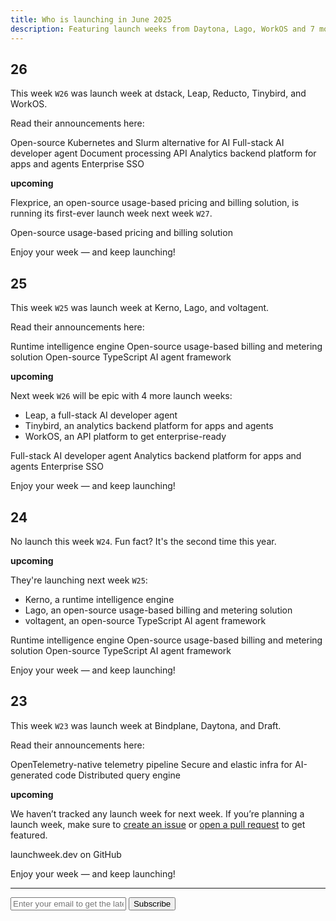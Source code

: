 ```yaml
---
title: Who is launching in June 2025
description: Featuring launch weeks from Daytona, Lago, WorkOS and 7 more developer tools.
---
```


## 26 

This week `W26` was launch week at dstack, Leap, Reducto, Tinybird, and WorkOS.

Read their announcements here:

<Card title="dstack Launch Week 3" href="https://x.com/search?q=from%3A%40dstackai%20%22launch%20week%22%20until%3A2025-06-27%20since%3A2025-06-23&src=typed_query&f=live">
  Open-source Kubernetes and Slurm alternative for AI
</Card>
<Card title="Leap Launch Week" href="https://leap.new/launchweek">
  Full-stack AI developer agent
</Card>
<Card title="Reducto Launch Week" href="https://x.com/search?q=%22launch%20week%22%20from%3A%40reductoai&src=typed_query&f=live">
  Document processing API
</Card>
<Card title="Tinybird Launch Week 3" href="https://www.tinybird.co/launch-week">
  Analytics backend platform for apps and agents
</Card>
<Card title="WorkOS Launch Week 4" href="https://workos.com/launch-week/summer-2025">
  Enterprise SSO
</Card>

**upcoming**

Flexprice, an open-source usage-based pricing and billing solution, is running its first-ever launch week next week `W27`.

<Card title="Flexprice Launch Week" href="https://flexprice.io/commit">
  Open-source usage-based pricing and billing solution
</Card>

Enjoy your week — and keep launching!

## 25

This week `W25` was launch week at Kerno, Lago, and voltagent.

Read their announcements here:

<Card title="Kerno Launch Week" href="https://www.kerno.io/launch-week-2">
  Runtime intelligence engine
</Card>
<Card title="Lago Launch Week IV" href="https://getlago.com/launch-weeks/launch-week-iv">
  Open-source usage-based billing and metering solution
</Card>
<Card title="voltagent Launch Week" href="https://voltagent.dev/launch-week-june-25/">
  Open-source TypeScript AI agent framework
</Card>

**upcoming**

Next week `W26` will be epic with 4 more launch weeks:

- Leap, a full-stack AI developer agent
- Tinybird, an analytics backend platform for apps and agents
- WorkOS, an API platform to get enterprise-ready

<Card title="Leap Launch Week" href="https://leap.new/launchweek">
  Full-stack AI developer agent
</Card>
<Card title="Tinybird Launch Week 3" href="https://www.tinybird.co/launch-week">
  Analytics backend platform for apps and agents
</Card>
<Card title="WorkOS Launch Week 4" href="https://workos.com/launch-week/summer-2025">
  Enterprise SSO
</Card>

Enjoy your week — and keep launching!

## 24 

No launch this week `W24`. Fun fact? It's the second time this year.

**upcoming**

They're launching next week `W25`:

- Kerno, a runtime intelligence engine 
- Lago, an open-source usage-based billing and metering solution 
- voltagent, an open-source TypeScript AI agent framework 

<Card title="Kerno Launch Week" href="https://www.kerno.io/launch-week-2">
  Runtime intelligence engine
</Card>
<Card title="Lago Launch Week IV" href="https://getlago.com/launch-weeks/launch-week-iv">
  Open-source usage-based billing and metering solution
</Card>
<Card title="voltagent Launch Week" href="https://voltagent.dev/launch-week-june-25/">
  Open-source TypeScript AI agent framework
</Card>

Enjoy your week — and keep launching!

## 23

This week `W23` was launch week at Bindplane, Daytona, and Draft.

Read their announcements here:

<Card title="Bindplane Launch Week" href="https://bindplane.com/launch-week">
  OpenTelemetry-native telemetry pipeline
</Card>
<Card title="Daytona Create Launch Week 6" href="https://create.daytona.io">
  Secure and elastic infra for AI-generated code
</Card>
<Card title="Draft Launch Week" href="https://x.com/search?q=%22launch%20week%22%20or%20%23launchweek%20from%3A%40daftengine&src=typed_query&f=live">
  Distributed query engine
</Card>

**upcoming**

We haven’t tracked any launch week for next week. If you’re planning a launch week, make sure to [create an issue](https://github.com/supabase-community/launchweek.dev/issues) or [open a pull request](https://github.com/supabase-community/launchweek.dev/pulls) to get featured.

<Card title="supabase-community/launchweek.dev" href="https://git.new/lw">
  launchweek.dev on GitHub
</Card>

Enjoy your week — and keep launching!

---

<form
  action="https://buttondown.com/api/emails/embed-subscribe/launchweek.dev"
  method="post"
  target="popupwindow"
  onsubmit="window.open('https://buttondown.com/launchweek.dev', 'popupwindow')"
  class="embeddable-buttondown-form"
>
  <input
    type="email"
    name="email"
    placeholder="Enter your email to get the latest updates"
    id="bd-email"
  />
  <input type="submit" value="Subscribe" />
</form>
